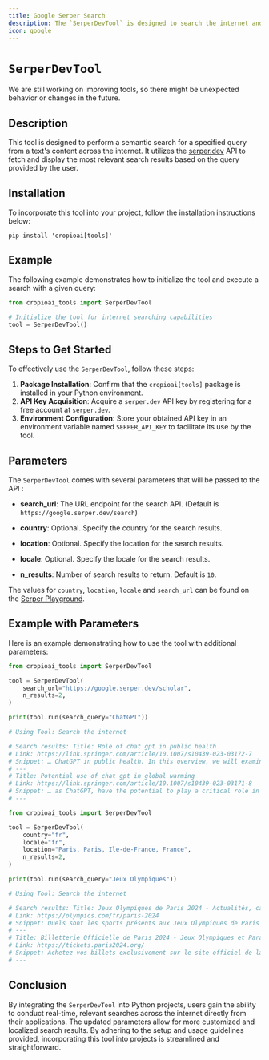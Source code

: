 ```yaml
---
title: Google Serper Search
description: The `SerperDevTool` is designed to search the internet and return the most relevant results.
icon: google
---
```


# `SerperDevTool`

<Note>
    We are still working on improving tools, so there might be unexpected behavior or changes in the future.
</Note>

## Description

This tool is designed to perform a semantic search for a specified query from a text's content across the internet. It utilizes the [serper.dev](https://serper.dev) API 
to fetch and display the most relevant search results based on the query provided by the user.

## Installation

To incorporate this tool into your project, follow the installation instructions below:

```shell
pip install 'cropioai[tools]'
```

## Example

The following example demonstrates how to initialize the tool and execute a search with a given query:

```python Code
from cropioai_tools import SerperDevTool

# Initialize the tool for internet searching capabilities
tool = SerperDevTool()
```

## Steps to Get Started

To effectively use the `SerperDevTool`, follow these steps:

1. **Package Installation**: Confirm that the `cropioai[tools]` package is installed in your Python environment.
2. **API Key Acquisition**: Acquire a `serper.dev` API key by registering for a free account at `serper.dev`.
3. **Environment Configuration**: Store your obtained API key in an environment variable named `SERPER_API_KEY` to facilitate its use by the tool.

## Parameters

The `SerperDevTool` comes with several parameters that will be passed to the API :

- **search_url**: The URL endpoint for the search API. (Default is `https://google.serper.dev/search`)

- **country**: Optional. Specify the country for the search results.
- **location**: Optional. Specify the location for the search results.
- **locale**: Optional. Specify the locale for the search results.
- **n_results**: Number of search results to return. Default is `10`.

The values for `country`, `location`, `locale` and `search_url` can be found on the [Serper Playground](https://serper.dev/playground).

## Example with Parameters

Here is an example demonstrating how to use the tool with additional parameters:

```python Code
from cropioai_tools import SerperDevTool

tool = SerperDevTool(
    search_url="https://google.serper.dev/scholar",
    n_results=2,
)

print(tool.run(search_query="ChatGPT"))

# Using Tool: Search the internet

# Search results: Title: Role of chat gpt in public health
# Link: https://link.springer.com/article/10.1007/s10439-023-03172-7
# Snippet: … ChatGPT in public health. In this overview, we will examine the potential uses of ChatGPT in
# ---
# Title: Potential use of chat gpt in global warming
# Link: https://link.springer.com/article/10.1007/s10439-023-03171-8
# Snippet: … as ChatGPT, have the potential to play a critical role in advancing our understanding of climate
# ---

```

```python Code
from cropioai_tools import SerperDevTool

tool = SerperDevTool(
    country="fr",
    locale="fr",
    location="Paris, Paris, Ile-de-France, France",
    n_results=2,
)

print(tool.run(search_query="Jeux Olympiques"))

# Using Tool: Search the internet

# Search results: Title: Jeux Olympiques de Paris 2024 - Actualités, calendriers, résultats
# Link: https://olympics.com/fr/paris-2024
# Snippet: Quels sont les sports présents aux Jeux Olympiques de Paris 2024 ? · Athlétisme · Aviron · Badminton · Basketball · Basketball 3x3 · Boxe · Breaking · Canoë ...
# ---
# Title: Billetterie Officielle de Paris 2024 - Jeux Olympiques et Paralympiques
# Link: https://tickets.paris2024.org/
# Snippet: Achetez vos billets exclusivement sur le site officiel de la billetterie de Paris 2024 pour participer au plus grand événement sportif au monde.
# ---
```

## Conclusion

By integrating the `SerperDevTool` into Python projects, users gain the ability to conduct real-time, relevant searches across the internet directly from their applications. 
The updated parameters allow for more customized and localized search results. By adhering to the setup and usage guidelines provided, incorporating this tool into projects is streamlined and straightforward.
